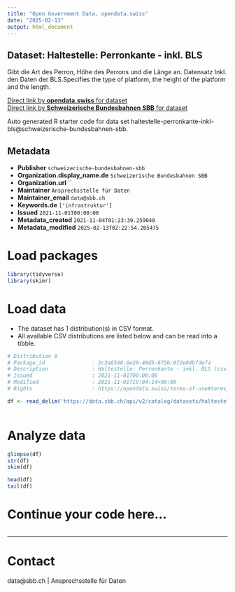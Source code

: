```yaml
---
title: "Open Government Data, opendata.swiss"
date: "2025-02-13"
output: html_document
---
```


## Dataset: Haltestelle: Perronkante - inkl. BLS

Gibt die Art des Perron, Höhe des Perrons und die Länge an. Datensatz Inkl. den Daten der BLS.Specifies the type of platform, the height of the platform and the length.

[Direct link by **opendata.swiss** for dataset](https://opendata.swiss/de/dataset/haltestelle-perronkante-inkl-bls)<br>
[Direct link by **Schweizerische Bundesbahnen SBB** for dataset](https://data.sbb.ch/explore/dataset/haltestelle-perronkante-inkl-bls/)

Auto generated R starter code for data set haltestelle-perronkante-inkl-bls@schweizerische-bundesbahnen-sbb.

## Metadata

- **Publisher** `schweizerische-bundesbahnen-sbb`
- **Organization.display_name.de** `Schweizerische Bundesbahnen SBB`
- **Organization.url** ``
- **Maintainer** `Ansprechsstelle für Daten`
- **Maintainer_email** `data@sbb.ch`
- **Keywords.de** `['infrastruktur']`
- **Issued** `2021-11-01T00:00:00`
- **Metadata_created** `2021-11-04T01:23:39.259040`
- **Metadata_modified** `2025-02-13T02:22:54.205475`


# Load packages

```r

library(tidyverse)
library(skimr)

```

# Load data

-   The dataset has 1 distribution(s) in CSV format.
-   All available CSV distributions are listed below and can be read into a tibble.

```r

# Distribution 0
# Package_id               : 2c3a6548-6e20-48d5-875b-072e04bfdefa
# Description              : Haltestelle: Perronkante - inkl. BLS (csv)
# Issued                   : 2021-11-01T00:00:00
# Modified                 : 2021-11-01T19:04:14+00:00
# Rights                   : https://opendata.swiss/terms-of-use#terms_by

df <- read_delim('https://data.sbb.ch/api/v2/catalog/datasets/haltestelle-perronkante-inkl-bls/exports/csv?use_labels=true')



```

# Analyze data

```r

glimpse(df)
str(df)
skim(df)

head(df)
tail(df)

```

# Continue your code here...

```r

```

------------------------------------------------------------------------

# Contact

data@sbb.ch | Ansprechsstelle für Daten
